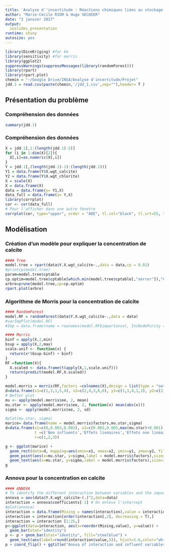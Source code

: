 ```yaml
---
title: 'Analyse d''incertitude : Réactions chimiques liées au stockage du CO2'
author: "Marie-Cécile RIOM & Hugo SECHIER"
date: "2 janvier 2017"
output:
  ioslides_presentation
runtime: shiny
autosize: yes
---
```


```r
library(DiceKriging) #for km
library(sensitivity) #for morris
library(ggplot2)
suppressWarnings(suppressMessages(library(randomForest)))
library(rpart)
library(rpart.plot)
chemin = "~/Google Drive/INSA/Analyse d'incertitude/Projet"
jdd.1 = read.csv(paste(chemin,'/jdd_1.csv',sep=""),header= T )
```

## Présentation du problème



### Compréhension des données

```r
summary(jdd.1)
```

### Compréhension des données
```r
X = jdd.1[,1:(length(jdd.1)-2)]
for (i in 1:dim(X)[2]){
  X[,i]=as.numeric(X[,i])
}
Y = jdd.1[,(length(jdd.1)-1):(length(jdd.1))]
Y1 = data.frame(Y$X.wgt_calcite)
Y2 = data.frame(Y$X.wgt_chlorite)
X = scale(X)
X = data.frame(X)
data = data.frame(y= Y1,X)
data_full = data.frame(y= Y,X)
library(corrplot)
cor <- cor(data_full)
# Pour l'afficher dans une autre fenetre
corrplot(cor, type="upper", order = "AOE", tl.col="black", tl.srt=55, tl.cex = 0.7)
```

## Modélisation
### Création d'un modèle pour expliquer la concentration de calcite
```r
#### Tree
model.tree = rpart(data$Y.X.wgt_calcite~.,data = data,cp = 0.01)
#printcp(model.tree)
param=model.tree$cptable
cp.optim=model.tree$cptable[which.min(model.tree$cptable[,"xerror"]),"CP"]
arbre=prune(model.tree,cp=cp.optim)
rpart.plot(arbre)
````


### Algorithme de Morris pour la concentration de calcite

```r
#### RandomForest
model.RF = randomForest(data$Y.X.wgt_calcite~.,data = data)
#varImpPlot(model.RF)
#Imp = data.frame(name = rownames(model.RF$importance), IncNodePurity = model.RF$importance)

#### Morris
binf = apply(X,2,min)
bsup = apply(X,2,max)
scale.unif <- function(x) {
  return(x*(bsup-binf) + binf)
}
RF =function(X){
  X.scaled <- data.frame(t(apply(X,1,scale.unif)))
  return(predict(model.RF,X.scaled))
}

model.morris = morris(RF,factors =colnames(X),design = list(type = "oat", levels = 10, grid.jump = 3), r = 20)
d=data.frame(x1=c(1,3,1,5,4), x2=c(2,4,3,6,6), y1=c(1,1,4,1,3), y2=c(2,2,5,3,5), t=c('a','a','a','b','b'), r=c(1,2,3,4,5))
# Better plot
mu <- apply(model.morris$ee, 2, mean)
mu.star <- apply(model.morris$ee, 2, function(x) mean(abs(x)))
sigma <- apply(model.morris$ee, 2, sd)

#plot(mu.star, sigma)
marice= data.frame(name = model.morris$factors,mu.star,sigma)
d=data.frame(x1=c(0,0.003,0.002), x2=c(0.002,0.005,max(mu.star)+0.001), y1=c(0,0.001,0.008), y2=c(0.004,0.006,max(sigma)+0.001),
             t =c('Non influents','Effets linéaires','Effets non linéaires ou interactions') , 
             r=c(1,2,3))

g <- ggplot(marice) +
  geom_rect(data=d, mapping=aes(xmin=x1, xmax=x2, ymin=y1, ymax=y2, fill=t), color="black", alpha=0.5) +
  geom_point(aes(x=mu.star, y=sigma,label = model.morris$factors),size=1) +
  geom_text(aes(x=mu.star, y=sigma,label = model.morris$factors),size=3,hjust=1.1)
g

```

### Annova pour la concentration en calcite

```r
#### ANNOVA
# To identify the different interaction between variables and the important variable for the output Y1 : 
annova = aov(data$Y.X.wgt_calcite~(.)^2,data=data)
interaction = annova$coefficients[-1] # On enlève l'intercept
#plot(annova)
interaction = data.frame(Mixing = names(interaction),value = interaction)
interaction = interaction[order(interaction[,2], decreasing = T),]
interaction = interaction [1:25,]
p<-ggplot(data=interaction, aes(x=reorder(Mixing,value), y=value)) +
  geom_bar(stat="identity") 
p <- p + geom_bar(stat="identity", fill="steelblue") +
  geom_text(aes(label=round(interaction$value,5)), hjust=1.6,color="white", size=3.5)
p + coord_flip() + ggtitle("Anova of interaction and influent variables")
````